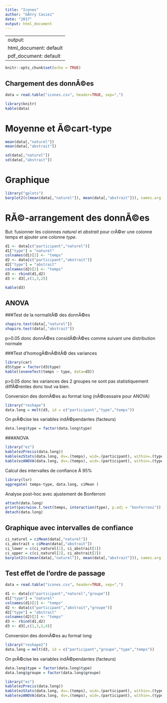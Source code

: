 ```yaml
---
title: "Icones"
author: "GÃ©ry Casiez"
date: "2017"
output: html_document
---
```

---
output:
  html_document: default
  pdf_document: default
---

```r
knitr::opts_chunk$set(echo = TRUE)
```

## Chargement des donnÃ©es

```r
data = read.table("icones.csv", header=TRUE, sep=",")
```

```r
library(knitr)
kable(data)
```

# Moyenne et Ã©cart-type

```r
mean(data[,"naturel"])
mean(data[,"abstrait"])
```

```r
sd(data[,"naturel"])
sd(data[,"abstrait"])
```

# Graphique
```r
library("gplots")
barplot2(c(mean(data[,"naturel"]), mean(data[,"abstrait"])), names.arg = c("naturel", "abstrait"), plot.grid = TRUE, ylab = "Temps (ms)", xlab = "Type d'icone")
```

# RÃ©-arrangement des donnÃ©es
But: fusionner les colonnes *naturel* et *abstrait* pour crÃ©er une colonne temps et ajouter une colonne *type*.

```r
d1 <- data[c("participant","naturel")]
d1["type"] = "naturel"
colnames(d1)[2] <- "temps"
d2 <- data[c("participant","abstrait")]
d2["type"] = "abstrait"
colnames(d2)[2] <- "temps"
d3 <- rbind(d1,d2)
d3 <- d3[,c(1,3,2)]
```

```r
kable(d3)
```

## ANOVA
###Test de la normalitÃ© des donnÃ©es

```r
shapiro.test(data[,"naturel"])
shapiro.test(data[,"abstrait"])
```

p>0.05 donc donnÃ©es considÃ©rÃ©es comme suivant une distribution normale

###Test d'homogÃ©nÃ©itÃ© des variances
```r
library(car)
d3$type = factor(d3$type)
kable(leveneTest(temps ~ type, data=d3))
```

p>0.05 donc les variances des 2 groupes ne sont pas statistiquement diffÃ©rentes donc tout va bien.

Conversion des donnÃ©es au format long (nÃ©cessaire pour ANOVA)
```r
library("reshape")
data.long = melt(d3, id = c("participant","type","temps"))
```

On prÃ©cise les variables indÃ©pendantes (facteurs)
```r
data.long$type = factor(data.long$type)
```

###ANOVA
```r
library("ez")
kable(ezPrecis(data.long))
kable(ezStats(data.long, dv=.(temps), wid=.(participant), within=.(type), type=3))
kable(ezANOVA(data.long, dv=.(temps), wid=.(participant), within=.(type), type=3))
```

Calcul des intervalles de confiance Ã  95%

```r
library(lsr)
aggregate( temps~type, data.long, ciMean )
```

Analyse post-hoc avec ajustement de Bonferroni
```r
attach(data.long)
print(pairwise.t.test(temps, interaction(type), p.adj = "bonferroni"))
detach(data.long)
```

## Graphique avec intervalles de confiance

```r
ci_naturel = ciMean(data[,"naturel"])
ci_abstrait = ciMean(data[,"abstrait"])
ci_lower = c(ci_naturel[1], ci_abstrait[1])
ci_upper = c(ci_naturel[2], ci_abstrait[2])
barplot2(c(mean(data[,"naturel"]), mean(data[,"abstrait"])), names.arg = c("naturel", "abstrait"), plot.grid = TRUE, plot.ci = TRUE, ci.l = ci_lower, ci.u = ci_upper , ylab = "Temps (ms)", xlab = "Type d'icone")
```

## Test effet de l'ordre de passage

```r
data = read.table("icones.csv", header=TRUE, sep=",")
```

```r
d1 <- data[c("participant","naturel","groupe")]
d1["type"] = "naturel"
colnames(d1)[2] <- "temps"
d2 <- data[c("participant","abstrait","groupe")]
d2["type"] = "abstrait"
colnames(d2)[2] <- "temps"
d3 <- rbind(d1,d2)
d3 <- d3[,c(1,3,2,4)]
```

Conversion des donnÃ©es au format long
```r
library("reshape2")
data.long = melt(d3, id = c("participant","groupe","type","temps"))
```

On prÃ©cise les variables indÃ©pendantes (facteurs)
```r
data.long$type = factor(data.long$type)
data.long$groupe = factor(data.long$groupe)
```

```r
library("ez")
kable(ezPrecis(data.long))
kable(ezStats(data.long, dv=.(temps), wid=.(participant), within=.(type), between=.(groupe), type=3))
kable(ezANOVA(data.long, dv=.(temps), wid=.(participant), within=.(type), between=.(groupe), type=3))
```
